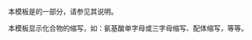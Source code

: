 {{Documentation subpage}}
本模板是{{tl|Chembox}}的一部分，请参见其说明。

本模板显示化合物的缩写，如：氨基酸单字母或三字母缩写、配体缩写，等等。
<includeonly>
[[Category:化学信息框模板|{{PAGENAME}}]]
</includeonly>